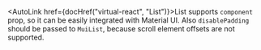 
<AutoLink href={docHref("virtual-react", "List")}>List</AutoLink> supports `component`
prop, so it can be easily integrated with Material UI. Also `disablePadding` should
be passed to `MuiList`, because scroll element offsets are not supported.
